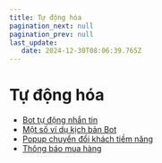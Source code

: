 ```yaml
---
title: Tự động hóa
pagination_next: null
pagination_prev: null
last_update:
   date: 2024-12-30T08:06:39.765Z
---
```

# Tự động hóa
* [Bot tự động nhắn tin](/50-tu-dong-hoa/1.-bot-tu-dong-nhan-tin.mdx)
* [Một số ví dụ kịch bản Bot](/50-tu-dong-hoa/2.-mot-so-vi-du-kich-ban-bot.mdx)
* [Popup chuyển đổi khách tiềm năng](/50-tu-dong-hoa/3.-popup-chuyen-doi-khach-tiem-nang.mdx)
* [Thông báo mua hàng](/50-tu-dong-hoa/4.-thong-bao-mua-hang.mdx)